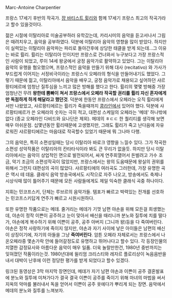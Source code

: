 Marc-Antoine Charpentier

프랑스 17세기 후반의 작곡가. [[쟝 바티스트 륄리]]와 함께 17세기 프랑스 최고의 작곡가라고 할수 있을것이다. 

젊은 시절에 이탈리아로 미술공부하러 유학갔는데, 카리시미의 음악을 듣고서나서 그림은 때려치우고, 음악을 공부하였다. 덕분에 이탈리아 음악의 영향을 많이 받았다. 하지만 이 실력있는 이탈리아 음악파는 파리로 돌아간후에 상당한 태클을 받게 되는데...그 이유는 바로 륄리. 륄리는 이탈리아 인이지만 프랑스로 건너와서 누구보다고 가장 프랑스적인 사람이 되었고, 루이 14세 왕궁에서 궁정 음악가로 활약하고 있었다. 그는 이탈리아 음악의 유행을 혐오했으며, 프랑스적인 음악을 만들기 위해 대사 (recitativo) 와 가사가 부드럽게 이어지는 서정비극이라는 프랑스식 오페라의 형식을 만들어내기도 했었다. 그렇기 때문에 젊고, 이탈리아에서 음악을 배우고, 궁정 음악가로 채용되고 싶어하던 샤르팡티에르에 엄청난 질투심을 느끼고 많은 방해를 했다고 한다. 륄리의 몇몇 방해중 가장 엄청난건 무려 '''왕한테 뿜빠이 쳐서 프랑스에서 오페라 작곡할 권리를 륄리 자신 혼자에게만 독점하게 하게 해달라고 했던것'''. 덕분에 한동안 프랑스에서 오페라는 오직 륄리에게서만 나왔었고, 샤르팡티에르는 륄리가 죽을때까지 [[콩라인]]에서 있어야 했다. 덕분에 샤르팡티에르가 쓴 오페라의 숫자는 극히 적고, 대편성 스케일의 오페라는 '메데' 하나밖에 없다 (종교 오페라인 다비드와 요나단은 제외). 메데의 ㅎㄷㄷ 한 퀄리티를 생각해 보면 매우 아쉬운점.
십몇년동안 륄리때문에 고생했지만, 그래도 륄리가 죽고 난다음에 자유로워진 샤르팡티에르는 마음대로 작곡할수 있었기 때문에 뭐 그나마 다행.

그의 음악은, 특히 소편성일때는 당시 이탈리아 바로크 영향을 느낄수 있다. 그가 작곡한 소편성 성악작품은 이탈리아의 칸타타식이라 봐도 큰 무리가 없을듯. 하지만 당시 이탈리아에서는 음악이 상업적인 면으로 발전되어서, 싸게 연주회열어서 돈벌려고 가수 조금, 악기 조금의 소편성작곡이 많았지만, 프랑스에서는 왕의 도움때문에 왕실의 권위를 위해서 그런지 대편성의 곡이 많았다. 샤르팡티에의 여러곡도 그러한데, 가장 유명한 곡은 역시 테 데움. 클래식 음악 방송국에서도 시작으로 자주 나오고, 방송에서도 축제나 시상식때 많이 틀어주기 때문에 모든 사람들에게도 제일 익숙한 클래식 곡중 하나이다. 
 
{{{#!html
<object width="425" height="344"><param name="movie" value="http://www.youtube.com/v/EValICsBm7g&hl=ko&fs=1&"></param><param name="allowFullScreen" value="true"></param><param name="allowscriptaccess" value="always"></param><embed src="http://www.youtube.com/v/EValICsBm7g&hl=ko&fs=1&" type="application/x-shockwave-flash" allowscriptaccess="always" allowfullscreen="true" width="425" height="344"></embed></object>
}}}

지휘는 민코프스키, 단체는 루브르의 음악가들. 템포가 빠르고 박력있는 전개를 선호하는 민코프스키답게 연주가 빠르고 시원시원하다. 

또한 유명한 작품으로는 메데. 
줄거리는 메데가 기껏 남편 야손을 위해 모든걸 희생했는데, 야손이 정작 이쁜이 공주하고 눈이 맞아서 배신을 때리니까 분노와 질투에 치를 떨다가, 야손에게 복수하기 위해 이쁜이 공주, 공주 아버지 (그니까 왕)등을 다 죽여버린다. 야손은 정작 사랑하기에 죽이지 않지만, 야손과 자기 사이에 낳은 아이들은 남편의 배신이 상징이기에, 자기의 아들을 그냥 '''죽여버린다'''.
암튼 오페라 자체로서는 프랑스에서 나온오페라중 몇손가락 안에 들어갈정도로 유명하고 뛰어나다고 할수 있다. 각 등장인물의 치열한 감정묘사와 아름다운 음악이 매우 일품. 더욱 놀랄만한건, 1980년 중반까지는 잊혀졌던 작품이라는것. 1980년대에 윌리엄 크리스티와 레자르 플로리상이 녹음음반을 내서 대박이 난후에 이런 정당한 평가를 받게 되었다고 할수 있겠다.  

링크된 동영상은 3막 마지막 장면인데, 메데가 자기 남편 야손과 이쁜이 공주 결혼발표에 분노와 질투에 미쳐가다가 결국 결국 이쁜이 공주를 죽이기 위해 마녀의 마법을 써서 지옥의 악마를 불러내서 독을 얻어서 이쁜이 공주 옷에다가 뿌리게 되는 장면. 음악에서 메데의 분노와 질투를 느껴보자.   


{{{#!html
<object width="560" height="340"><param name="movie" value="http://www.youtube.com/v/-ehn60lt-po&hl=ko&fs=1&"></param><param name="allowFullScreen" value="true"></param><param name="allowscriptaccess" value="always"></param><embed src="http://www.youtube.com/v/-ehn60lt-po&hl=ko&fs=1&" type="application/x-shockwave-flash" allowscriptaccess="always" allowfullscreen="true" width="560" height="340"></embed></object>
}}}
